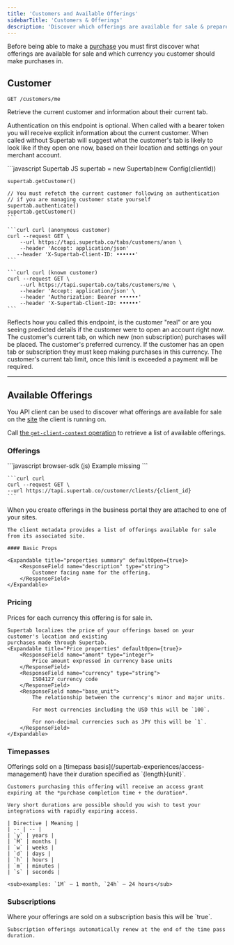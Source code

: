 ```yaml
---
title: 'Customers and Available Offerings'
sidebarTitle: 'Customers & Offerings'
description: 'Discover which offerings are available for sale & prepare for purchasing'
---
```



Before being able to make a [purchase](./purchasing) you must first discover what offerings are available for sale
and which currency you customer should make purchases in.

<SdkWarning />

## Customer

`GET /customers/me`

Retrieve the current customer and information about their current tab.

Authentication on this endpoint is optional.
When called with a bearer token you will receive explicit information about the current customer.
When called without Supertab will suggest what the customer's tab is likely to look like if they open one now,
based on their location and settings on your merchant account.

<CodeGroup>
    ```javascript Supertab JS
    supertab = new Supertab(new Config(clientId))

    supertab.getCustomer()

    // You must refetch the current customer following an authentication
    // if you are managing customer state yourself
    supertab.authenticate()
    supertab.getCustomer()
    ```

    ```curl curl (anonymous customer)
    curl --request GET \
        --url https://tapi.supertab.co/tabs/customers/anon \
        --header 'Accept: application/json'
       --header 'X-Supertab-Client-ID: ••••••'
    ```

    ```curl curl (known customer)
    curl --request GET \
        --url https://tapi.supertab.co/tabs/customers/me \
        --header 'Accept: application/json' \
        --header 'Authorization: Bearer ••••••'
        --header 'X-Supertab-Client-ID: ••••••'
    ```
</CodeGroup>

<ResponseField name="customer.authenticated" type="boolean">
    Reflects how you called this endpoint, is the customer "real" or are you seeing predicted details
    if the customer were to open an account right now.
</ResponseField>

<ResponseField name="customer.tab" type="Tab">
    The customer's current tab, on which new (non subscription) purchases will be placed.
</ResponseField>

<ResponseField name="customer.tab.currency" type="Currency">
    The customer's preferred currency. If the customer has an open tab or subscription they must keep
    making purchases in this currency.
</ResponseField>

<ResponseField name="customer.tab.limit" type="Price">
    The customer's current tab limit, once this limit is exceeded a payment will be required.
</ResponseField>

---

## Available Offerings

You API client can be used to discover what offerings are available for sale on the [site](/supertab-experiences/sites)
the client is running on.

Call [the `get-client-context` operation](/api-reference/clients/retrieve-client-context) to retrieve a list of available offerings.

### Offerings

<CodeGroup>
    ```javascript browser-sdk (js)
    Example missing
    ```

    ```curl curl
    curl --request GET \
    --url https://tapi.supertab.co/customer/clients/{client_id}
    ```
</CodeGroup>

<ResponseField name="client.available_offerings" type="Offering[]">
    When you create offerings in the business portal they are attached to one of your sites.

    The client metadata provides a list of offerings available for sale from its associated site.

    #### Basic Props

    <Expandable title="properties summary" defaultOpen={true}>
        <ResponseField name="description" type="string">
            Customer facing name for the offering.
        </ResponseField>
    </Expandable>
</ResponseField>

### Pricing

<ResponseField name="client.available_offerings[].prices" type="Price[]">
    Prices for each currency this offering is for sale in.

    Supertab localizes the price of your offerings based on your customer's location and existing
    purchases made through Supertab.
    <Expandable title="Price properties" defaultOpen={true}>
        <ResponseField name="amont" type="integer">
            Price amount expressed in currency base units
        </ResponseField>
        <ResponseField name="currency" type="string">
            ISO4127 currency code
        </ResponseField>
        <ResponseField name="base_unit">
            The relationship between the currency's minor and major units.

            For most currencies including the USD this will be `100`.

            For non-decimal currencies such as JPY this will be `1`.
        </ResponseField>
    </Expandable>
</ResponseField>

### Timepasses

<ResponseField name="client.available_offerings[].time_pass_details.duration" type="string">
    Offerings sold on a [timepass basis](/supertab-experiences/access-management) have their duration specified as
    `{length}{unit}`.

    Customers purchasing this offering will receive an access grant expiring at the *purchase completion time + the duration*.

    Very short durations are possible should you wish to test your integrations with rapidly expiring access.

    | Directive | Meaning |
    | -- | -- |
    | `y` | years |
    | `M` | months |
    | `w` | weeks |
    | `d` | days |
    | `h` | hours |
    | `m` | minutes |
    | `s` | seconds |

    <sub>examples: `1M` – 1 month, `24h` – 24 hours</sub>
</ResponseField>

### Subscriptions

<ResponseField name="client.available_offeringsp[].is_recurring" type="boolean">
    Where your offerings are sold on a subscription basis this will be `true`.

    Subscription offerings automatically renew at the end of the time pass duration.
</ResponseField>